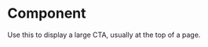 
<Meta title="Components/Molecules/TextMedia" component={TextMedia} />

# Component

Use this to display a large CTA, usually at the top of a page.

<Canvas>
  <Story name="Component">
    <TextMedia
      subtitle="Check it out"
      title="New Designs"
      body="Our amazing new design is here! Get it while it's hot, it won't be hot for long... uh oh, already cooling."
      backgroundImage="https://images.unsplash.com/photo-1610991149688-c1321006bcc1?ixid=MXwxMjA3fDB8MHxwaG90by1wYWdlfHx8fGVufDB8fHw%3D&ixlib=rb-1.2.1&auto=format&fit=crop&w=1110&q=60"
      cta={{icon: 'arrowRight', text: 'Take a look'}}
    />
  </Story>
</Canvas>
